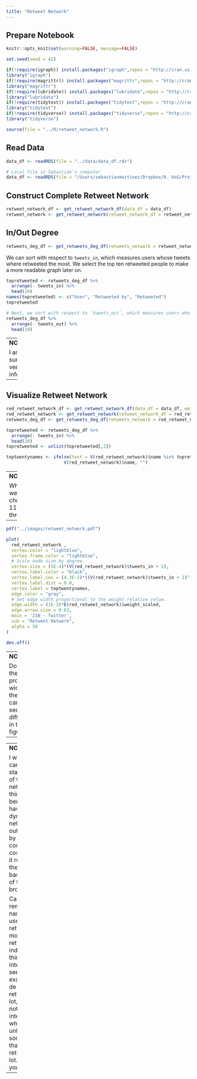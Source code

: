 ```yaml
---
title: "Retweet Network"
---
```


## Prepare Notebook

```r
knitr::opts_knit$set(warning=FALSE, message=FALSE)

set.seed(seed = 42)

if(!require(igraph)) install.packages("igraph",repos = "http://cran.us.r-project.org")
library("igraph")
if(!require(magrittr)) install.packages("magrittr",repos = "http://cran.us.r-project.org")
library("magrittr")
if(!require(lubridate)) install.packages("lubridate",repos = "http://cran.us.r-project.org")
library("lubridate")
if(!require(tidytext)) install.packages("tidytext",repos = "http://cran.us.r-project.org")
library("tidytext")
if(!require(tidyverse)) install.packages("tidyverse",repos = "http://cran.us.r-project.org")
library("tidyverse")

source(file = "../R/retweet_network.R")
```


## Read Data

```r
data_df <- readRDS(file = "../data/data_df.rds")
```

```r
# Local file in Sebastián's computer
data_df <- readRDS(file = "/Users/sebastianmartinez/Dropbox/0. UoG/Projects/twitter_21n_data/data_df.rds")
```

## Construct Complete Retweet Network 

```r
retweet_network_df <- get_retweet_network_df(data_df = data_df)
retweet_network <- get_retweet_network(retweet_network_df = retweet_network_df)
```

## In/Out Degree

```r
retweets_deg_df <- get_retweets_deg_df(retweets_network = retweet_network )
```

We can sort with respect to `tweets_in`, which measures users whose tweets where retweeted the most. We select the top ten retweeted people to make a more readable graph later on. 
```r

topretweeted <- retweets_deg_df %>% 
  arrange(- tweets_in) %>% 
  head(10)
names(topretweeted) <- c("User", "Retweeted by", "Retweeted")
topretweeted
```

```r
# Next, we sort with respect to `tweets_out`, which measures users who retweeted the most. 
retweets_deg_df %>% 
  arrange(- tweets_out) %>% 
  head(10)
```

---
**NOTE**

I am not sure this is very useful information
---

## Visualize Retweet Network 

```r
red_retweet_network_df <- get_retweet_network_df(data_df = data_df, weight_threshold = 11)
red_retweet_network <- get_retweet_network(retweet_network_df = red_retweet_network_df)
retweets_deg_df <- get_retweets_deg_df(retweets_network = red_retweet_network )

topretweeted <- retweets_deg_df %>% 
  arrange(- tweets_in) %>% 
  head(20)
topretweeted <- unlist(topretweeted[,1])

toptwentynames <- ifelse(test = V(red_retweet_network)$name %in% topretweeted, 
                      V(red_retweet_network)$name, "")


```

---
**NOTE**

Why did we choose 11 as the threshold?
---

```r
pdf("../images/retweet_network.pdf") 

plot(
  red_retweet_network , 
  vertex.color = "lightblue",
  vertex.frame.color = "lightblue",
  # Scale node size by degree.
  vertex.size = (5E-4)*(V(red_retweet_network)$tweets_in + 1),
  vertex.label.color = "black", 
  vertex.label.cex = (4.3E-2)*((V(red_retweet_network)$tweets_in + 1)^(1/5)), 
  vertex.label.dist = 0.0,
  vertex.label = toptwentynames,
  edge.color = "gray", 
  # Set edge width proportional to the weight relative value.
  edge.width = (1E-3)*E(red_retweet_network)$weight_scaled,
  edge.arrow.size = 0.03,
  main = '21N - Twitter', 
  sub = "Retweet Network", 
  alpha = 50
)

dev.off()

```
---
**NOTE**

Do we need the proportional width for the edges? I can't really see any difference in the figure. 
---

---
**NOTE**

I wonder if we can make a static version of the network? I think the benefit of having a dynamic network is outweighed by the computational cost of having it running in the background of the browser. 

Can we remove the names of the users that retweeted the most retweeted individuals? I think it's interesting to see that, for example, Felix de Bedut got retweeted a lot, but I am not really interested in who did it, unless it was someone else that got retweeted a lot. What do you think? 


---
